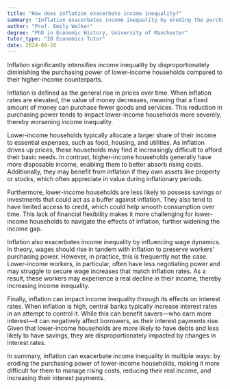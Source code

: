 ```yaml
---
title: "How does inflation exacerbate income inequality?"
summary: "Inflation exacerbates income inequality by eroding the purchasing power of lower-income households more than higher-income ones."
author: "Prof. Emily Walker"
degree: "PhD in Economic History, University of Manchester"
tutor_type: "IB Economics Tutor"
date: 2024-08-16
---
```


Inflation significantly intensifies income inequality by disproportionately diminishing the purchasing power of lower-income households compared to their higher-income counterparts.

Inflation is defined as the general rise in prices over time. When inflation rates are elevated, the value of money decreases, meaning that a fixed amount of money can purchase fewer goods and services. This reduction in purchasing power tends to impact lower-income households more severely, thereby worsening income inequality.

Lower-income households typically allocate a larger share of their income to essential expenses, such as food, housing, and utilities. As inflation drives up prices, these households may find it increasingly difficult to afford their basic needs. In contrast, higher-income households generally have more disposable income, enabling them to better absorb rising costs. Additionally, they may benefit from inflation if they own assets like property or stocks, which often appreciate in value during inflationary periods.

Furthermore, lower-income households are less likely to possess savings or investments that could act as a buffer against inflation. They also tend to have limited access to credit, which could help smooth consumption over time. This lack of financial flexibility makes it more challenging for lower-income households to navigate the effects of inflation, further widening the income gap.

Inflation also exacerbates income inequality by influencing wage dynamics. In theory, wages should rise in tandem with inflation to preserve workers' purchasing power. However, in practice, this is frequently not the case. Lower-income workers, in particular, often have less negotiating power and may struggle to secure wage increases that match inflation rates. As a result, these workers may experience a real decline in their income, thereby increasing income inequality.

Finally, inflation can impact income inequality through its effects on interest rates. When inflation is high, central banks typically increase interest rates in an attempt to control it. While this can benefit savers—who earn more interest—it can negatively affect borrowers, as their interest payments rise. Given that lower-income households are more likely to have debts and less likely to have savings, they are disproportionately impacted by changes in interest rates.

In summary, inflation can exacerbate income inequality in multiple ways: by eroding the purchasing power of lower-income households, making it more difficult for them to manage rising costs, reducing their real income, and increasing their interest payments.
    